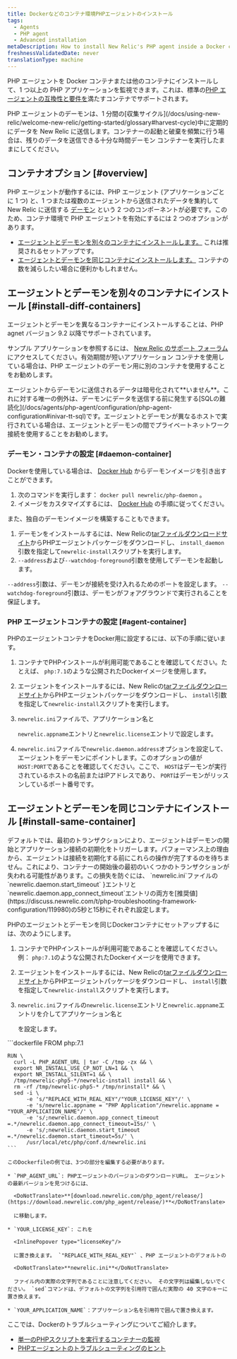 ```yaml
---
title: Dockerなどのコンテナ環境PHPエージェントのインストール
tags:
  - Agents
  - PHP agent
  - Advanced installation
metaDescription: How to install New Relic's PHP agent inside a Docker container or other container to monitor your PHP apps.
freshnessValidatedDate: never
translationType: machine
---
```


PHP エージェントを Docker コンテナまたは他のコンテナにインストールして、1 つ以上の PHP アプリケーションを監視できます。これは、標準の[PHP エージェントの互換性と要件を](/docs/agents/php-agent/getting-started/php-agent-compatibility-requirements)満たすコンテナでサポートされます。

<Callout variant="important">
  PHP エージェントのデーモンは、1 分間の[収集サイクル](/docs/using-new-relic/welcome-new-relic/getting-started/glossary#harvest-cycle)中に定期的にデータを New Relic に送信します。コンテナーの起動と破棄を頻繁に行う場合は、残りのデータを送信できる十分な時間デーモン コンテナーを実行したままにしてください。
</Callout>

## コンテナオプション [#overview]

PHP エージェントが動作するには、PHP エージェント (アプリケーションごとに 1 つ) と、1 つまたは複数のエージェントから送信されたデータを集約して New Relic に送信する [デーモン](/docs/agents/php-agent/getting-started/new-relic-daemon-processes) という 2 つのコンポーネントが必要です。このため、コンテナ環境で PHP エージェントを有効にするには 2 つのオプションがあります。

* [エージェントとデーモンを別々のコンテナにインストールします。](#install-diff-containers) これは推奨されるセットアップです。
* [エージェントとデーモンを同じコンテナにインストールします。](#install-same-container) コンテナの数を減らしたい場合に便利かもしれません。

## エージェントとデーモンを別々のコンテナにインストール [#install-diff-containers]

エージェントとデーモンを異なるコンテナーにインストールすることは、PHP agnet バージョン 9.2 以降でサポートされています。

サンプル アプリケーションを参照するには、 [New Relic のサポート フォーラム](https://discuss.newrelic.com/t/relic-solution-php-agent-and-daemon-containers/84841)にアクセスしてください。有効期間が短いアプリケーション コンテナを使用している場合は、PHP エージェントのデーモン用に別のコンテナを使用することをお勧めします。

<Callout variant="caution">
  エージェントからデーモンに送信されるデータは暗号化されて**いません**。これに対する唯一の例外は、デーモンにデータを送信する前に発生する[SQLの難読化](/docs/agents/php-agent/configuration/php-agent-configuration#inivar-tt-sql)です。エージェントとデーモンが異なるホストで実行されている場合は、エージェントとデーモンの間でプライベートネットワーク接続を使用することをお勧めします。
</Callout>

### デーモン・コンテナの設定 [#daemon-container]

Dockerを使用している場合は、 [Docker Hub](https://hub.docker.com/r/newrelic/php-daemon) からデーモンイメージを引き出すことができます。

1. 次のコマンドを実行します： `docker pull newrelic/php-daemon` 。
2. イメージをカスタマイズするには、 [Docker Hub](https://hub.docker.com/r/newrelic/php-daemon) の手順に従ってください。

また、独自のデーモンイメージを構築することもできます。

1. デーモンをインストールするには、New Relicの[tarファイルダウンロードサイト](/docs/agents/php-agent/installation/php-agent-installation-tar-file)からPHPエージェントパッケージをダウンロードし、 `install_daemon`引数を指定して`newrelic-install`スクリプトを実行します。
2. `--address`および`--watchdog-foreground`引数を使用してデーモンを起動します。

`--address`引数は、デーモンが接続を受け入れるためのポートを設定します。 `--watchdog-foreground`引数は、デーモンがフォアグラウンドで実行されることを保証します。

### PHP エージェントコンテナの設定 [#agent-container]

PHPのエージェントコンテナをDocker用に設定するには、以下の手順に従います。

1. コンテナでPHPインストールが利用可能であることを確認してください。たとえば、 `php:7.1`のような公開されたDockerイメージを使用します。

2. エージェントをインストールするには、New Relicの[tarファイルダウンロードサイト](/docs/agents/php-agent/installation/php-agent-installation-tar-file)からPHPエージェントパッケージをダウンロードし、 `install`引数を指定して`newrelic-install`スクリプトを実行します。

3. `newrelic.ini`ファイルで、アプリケーション名と

   <InlinePopover type="licenseKey"/>

   `newrelic.appname`エントリと`newrelic.license`エントリで設定します。

4. `newrelic.ini`ファイルで`newrelic.daemon.address`オプションを設定して、エージェントをデーモンにポイントします。このオプションの値が`HOST:PORT`であることを確認してください。ここで、 `HOST`はデーモンが実行されているホストの名前またはIPアドレスであり、 `PORT`はデーモンがリッスンしているポート番号です。

## エージェントとデーモンを同じコンテナにインストール [#install-same-container]

<Callout variant="caution">
  デフォルトでは、最初のトランザクションにより、エージェントはデーモンの開始とアプリケーション接続の初期化をトリガーします。パフォーマンス上の理由から、エージェントは接続を初期化する前にこれらの操作が完了するのを待ちません。これにより、コンテナーの開始後の最初のいくつかのトランザクションが失われる可能性があります。この損失を防ぐには、 `newrelic.ini`ファイルの`newrelic.daemon.start_timeout` }エントリと`newrelic.daemon.app_connect_timeout`エントリの両方を[推奨値](https://discuss.newrelic.com/t/php-troubleshooting-framework-configuration/119980)の5秒と15秒にそれぞれ設定します。
</Callout>

PHPのエージェントとデーモンを同じDockerコンテナにセットアップするには、次のようにします。

1. コンテナでPHPインストールが利用可能であることを確認してください。例： `php:7.1`のような公開されたDockerイメージを使用できます。

2. エージェントをインストールするには、New Relicの[tarファイルダウンロードサイト](/docs/agents/php-agent/installation/php-agent-installation-tar-file)からPHPエージェントパッケージをダウンロードし、 `install`引数を指定して`newrelic-install`スクリプトを実行します。

3. `newrelic.ini`ファイルの`newrelic.license`エントリと`newrelic.appname`エントリを介してアプリケーション名と

   <InlinePopover type="licenseKey"/>

   を設定します。

<CollapserGroup>
  <Collapser
    id="dockerfile-example"
    title="ドッカーファイルの例"
  >
    ```dockerfile
    FROM php:7.1

    RUN \
      curl -L PHP_AGENT_URL | tar -C /tmp -zx && \
      export NR_INSTALL_USE_CP_NOT_LN=1 && \
      export NR_INSTALL_SILENT=1 && \
      /tmp/newrelic-php5-*/newrelic-install install && \
      rm -rf /tmp/newrelic-php5-* /tmp/nrinstall* && \
      sed -i \
          -e 's/"REPLACE_WITH_REAL_KEY"/"YOUR_LICENSE_KEY"/' \
          -e 's/newrelic.appname = "PHP Application"/newrelic.appname = "YOUR_APPLICATION_NAME"/' \
          -e 's/;newrelic.daemon.app_connect_timeout =.*/newrelic.daemon.app_connect_timeout=15s/' \
          -e 's/;newrelic.daemon.start_timeout =.*/newrelic.daemon.start_timeout=5s/' \
          /usr/local/etc/php/conf.d/newrelic.ini
    ```

    このDockerfileの例では、3つの部分を編集する必要があります。

    * `PHP_AGENT_URL`: PHPエージェントのバージョンのダウンロードURL。 エージェントの最新バージョンを見つけるには、

      <DoNotTranslate>**[download.newrelic.com/php_agent/release/](https://download.newrelic.com/php_agent/release/)**</DoNotTranslate>

      に移動します。

    * `YOUR_LICENSE_KEY`: これを

      <InlinePopover type="licenseKey"/>

      に置き換えます。 `"REPLACE_WITH_REAL_KEY"` 、PHP エージェントのデフォルトの

      <DoNotTranslate>**newrelic.ini**</DoNotTranslate>

      ファイル内の実際の文字列であることに注意してください。 その文字列は編集しないでください。 `sed`コマンドは、デフォルトの文字列を引用符で囲んだ実際の 40 文字のキーに置き換えます。

    * `YOUR_APPLICATION_NAME`：アプリケーション名を引用符で囲んで置き換えます。
  </Collapser>
</CollapserGroup>

<Callout variant="tip">
  ここでは、Dockerのトラブルシューティングについてご紹介します。

  * [単一のPHPスクリプトを実行するコンテナーの監視](https://discuss.newrelic.com/t/relic-solution-single-php-script-docker-containers/80386)
  * [PHPエージェントのトラブルシューティングのヒント](https://discuss.newrelic.com/t/php-troubleshooting-framework-configuration/119980)
</Callout>

<InstallFeedback/>